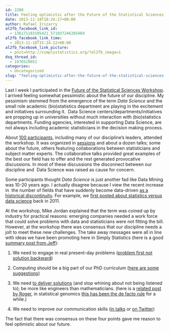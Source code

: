 ```yaml
---
id: 2208
title: Feeling optimistic after the Future of the Statistical Sciences Workshop
date: 2013-11-18T10:24:17+00:00
author: Rafael Irizarry
al2fb_facebook_link_id:
  - 136171103105421_571037246285469
al2fb_facebook_link_time:
  - 2013-11-18T15:24:22+00:00
al2fb_facebook_link_picture:
  - post=http://simplystatistics.org/?al2fb_image=1
dsq_thread_id:
  - 1976529051
categories:
  - Uncategorized
slug: "feeling-optimistic-after-the-future-of-the-statistical-sciences-workshop"
---
```

Last I week I participated in the [Future of the Statistical Sciences Workshop](http://www.statistics2013.org/presentations-and-panelists/). I arrived feeling somewhat pessimistic about the future of our discipline. My pessimism stemmed from the emergence of the term _Data Science_ and the small role academic (bio)statistics department are playing in the excitement and initiatives surrounding it.  Data Science centers/departments/initiatives are propping up in universities without much interaction with (bio)statistics departments. Funding agencies, interested in supporting Data Science, are not always including academic statisticians in the decision making process.

About [100 participants,](http://www.statistics2013.org/workshop-invited-participants/) including many of our discipline's leaders, attended the workshop. It was organized in [sessions](http://www.statistics2013.org/presentations-and-panelists/) and about a dozen talks; some about the future, others featuring collaborations between statisticians and subject matter experts. The collaborative talks provided great examples of the best our field has to offer and the rest generated provocative discussions. In most of these discussions the disconnect between our discipline and  Data Science was raised as cause for concern.

Some participants thought _Data Science_ is just another fad like Data Mining was 10-20 years ago. I actually disagree because I view the recent increase in  the number of fields that have suddenly become data-driven [as a historical discontinuity](http://simplystatistics.org/2013/05/15/the-bright-future-of-applied-statistics/). For example, we [first posted about statistics versus data science](http://simplystatistics.org/2011/11/22/data-scientist-vs-statistician/) back in 2011.

At the workshop, Mike Jordan explained that the term was coined up by industry for practical reasons: emerging companies needed a work force that could solve problems with data and statisticians were not fitting the bill. However, at the workshop there was consensus that our discipline needs a jolt to meet these new challenges. The take away messages were all in line with ideas we have been promoting here in Simply Statistics (here is a good [summary post from Jeff](http://simplystatistics.org/2013/04/15/data-science-only-poses-a-threat-to-biostatistics-if-we-dont-adapt/)):

1. We need to engage in real present-day problems ([problem first not solution backward](http://simplystatistics.org/2013/05/29/what-statistics-should-do-about-big-data-problem-forward-not-solution-backward/))
  
2. Computing should be a big part of our PhD curriculum ([here are some suggestions](http://simplystatistics.org/2013/04/15/data-science-only-poses-a-threat-to-biostatistics-if-we-dont-adapt/))
  
3. We need [to deliver solutions](http://simplystatistics.org/2012/05/28/schlep-blindness-in-statistics/) (and stop whining about not being listened to); be more like engineers than mathematicians. (here is a [related post by Roger](http://simplystatistics.org/2012/06/22/statistics-and-the-science-club/), in statistical genomics [this has been the de facto rule](http://simplystatistics.org/2012/05/24/how-do-we-evaluate-statisticians-working-in-genomics/) for a while.)
  
4. We need to improve our communication skills ([in talks](http://simplystatistics.org/2012/03/05/characteristics-of-my-favorite-statistics-talks/) or [on Twitter](http://simplystatistics.org/2012/01/05/why-all-academics-should-have-professional-twitter/))

The fact that there was consensus on these four points gave me reason
  to feel optimistic about our future.

